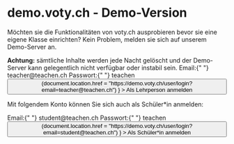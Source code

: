 
# demo.voty.ch - Demo-Version

Möchten sie die Funktionalitäten von voty.ch ausprobieren bevor sie eine eigene Klasse einrichten?
Kein Problem, melden sie sich auf unserem Demo-Server an.

<Text fontSize={1}>
  <b>Achtung:</b> sämtliche Inhalte werden jede Nacht gelöscht und der
  Demo-Server kann gelegentlich nicht verfügbar oder instabil sein.
</Text>

<Box bg="darkgray" padding={3} lineHeight={1.5} mt={4}>
  <Text>
    Email:{" "}
    <Text ml={3} variant="inline" fontFamily="monospace">
      teacher@teachen.ch
    </Text>
  </Text>
  <Text>
    Passwort:{" "}
    <Text ml={3} variant="inline" fontFamily="monospace">
      teachen
    </Text>
  </Text>
  <Button
    mt={4}
    width="100%"
    variant="secondary"
    onClick={() =>
      (document.location.href =
        "https://demo.voty.ch/user/login?email=teacher@teachen.ch")
    }
  >
    Als Lehrperson anmelden
  </Button>
</Box>

Mit folgendem Konto können Sie sich auch als Schüler\*in anmelden:

<Box bg="darkgray" padding={3} lineHeight={1.5}>
  <Text>
    Email:{" "}
    <Text ml={3} variant="inline" fontFamily="monospace">
      student@teachen.ch
    </Text>
  </Text>
  <Text>
    Passwort:{" "}
    <Text ml={3} variant="inline" fontFamily="monospace">
      teachen
    </Text>
  </Text>
  <Button
    mt={4}
    width="100%"
    variant="secondary"
    onClick={() =>
      (document.location.href =
        "https://demo.voty.ch/user/login?email=student@teachen.ch")
    }
  >
    Als Schüler*in anmelden
  </Button>
</Box>
